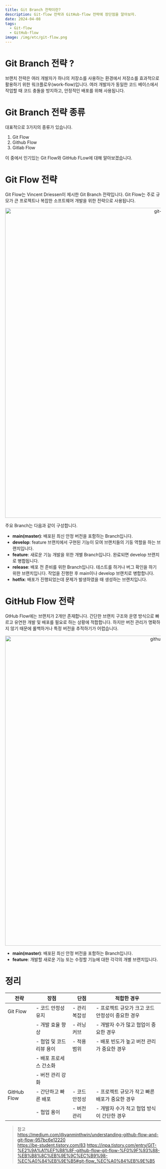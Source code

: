 ```yaml
---
title: Git Branch 전략이란?
description: Git-flow 전략과 GitHub-flow 전략에 장단점을 알아보자.
date: 2024-04-08
tags:
  - Git-flow
  - GitHub-flow
image: /img/etc/git-flow.png
---
```


# Git Branch 전략 ?
브랜치 전략은 여러 개발자가 하나의 저장소를 사용하는 환경에서 저장소를 효과적으로 활용하기 위한 워크플로우(work-flow)입니다. 
여러 개발자가 동일한 코드 베이스에서 작업할 때 코드 충돌을 방지하고, 안정적인 배포를 위해 사용됩니다.

# Git Branch 전략 종류
대표적으로 3가지의 종류가 있습니다.

1. Git Flow
2. Github Flow
3. Gitlab Flow

이 중에서 인기있는 Git Flow와 GitHub FLow에 대해 알아보겠습니다.

# Git Flow 전략
Git Flow는 Vincent Driessen이 제시한 Git Branch 전략입니다. 
Git Flow는 주로 규모가 큰 프로젝트나 복잡한 소프트웨어 개발을 위한 전략으로 사용됩니다. 

<p align="center">
  <img src="/img/etc/git-flow.png" alt="git-flow" width="1000" />
</p> 

주요 Branch는 다음과 같이 구성합니다.

- **main(master)**: 배포된 최신 안정 버전을 포함하는 Branch입니다.
- **develop**: feature 브랜치에서 구현된 기능이 모여 브랜치들의 기둥 역할을 하는 브랜치입니다.
- **feature**: 새로운 기능 개발을 위한 개별 Branch입니다. 완료되면 develop 브랜치로 병합됩니다.
- **release**: 배포 전 준비를 위한 Branch입니다. 테스트를 하거나 버그 확인을 하기 위한 브랜치입니다. 작업을 진행한 후 main이나 develop 브랜치로 병합합니다.
- **hotfix**: 배포가 진행되었는데 문제가 발생하였을 때 생성하는 브랜치입니다.


# GitHub Flow 전략
GtHub Flow에는 브랜치가 2개만 존재합니다. 간단한 브랜치 구조와 운영 방식으로
빠르고 유연한 개발 및 배포를 필요로 하는 상황에 적합합니다. 
하지만 버전 관리가 명확하지 않기 때문에 롤백하거나 특정 버전을 추적하기가 어렵습니다.

<p align="center">
  <img src="/img/etc/github-flow.png" alt="github-flow" width="1000" />
</p> 

- **main(master)**:  배포된 최신 안정 버전을 포함하는 Branch입니다.
- **feature**: 개발할 새로운 기능 또는 수정할 기능에 대한 각각의 개별 브랜치입니다.

# 정리
| 전략          | 장점                                 | 단점                   | 적합한 경우                                           |
|---------------|--------------------------------------|------------------------|--------------------------------------------------------|
| Git Flow      | - 코드 안정성 유지                 | - 관리 복잡성          | - 프로젝트 규모가 크고 코드 안정성이 중요한 경우       |
|               | - 개발 효율 향상                   | - 러닝 커브             | - 개발자 수가 많고 협업이 중요한 경우                   |
|               | - 협업 및 코드 리뷰 용이           | - 적용 범위            | - 배포 빈도가 높고 버전 관리가 중요한 경우             |
|               | - 배포 프로세스 간소화             |                        |                                                        |
|               | - 버전 관리 강화                   |                        |                                                        |
| GitHub Flow   | - 간단하고 빠른 배포               | - 코드 안정성           | - 프로젝트 규모가 작고 빠른 배포가 중요한 경우         |
|               | - 협업 용이                        | - 버전 관리            | - 개발자 수가 적고 협업 방식이 간단한 경우             |


> 참고  
https://medium.com/@yanminthwin/understanding-github-flow-and-git-flow-957bc6e12220  
https://be-student.tistory.com/83
https://inpa.tistory.com/entry/GIT-%E2%9A%A1%EF%B8%8F-github-flow-git-flow-%F0%9F%93%88-%EB%B8%8C%EB%9E%9C%EC%B9%98-%EC%A0%84%EB%9E%B5#git-flow_%EC%A0%84%EB%9E%B5  
